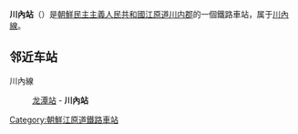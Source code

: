 {{unreferenced|time=2015-01-12T16:29:52+00:00}}
{{朝鮮半島車站資訊
|公司色 = blue
|文字色 = 
|站名 = 川內站
|圖片 = 
|pxl = 
|圖片說明 =
|前一站 = [[龙潭站|龙潭]]
|前一站距離 = 4.4
|後一站距離 = 
|後一站 = 
|所屬路線 = [[川內線|川內線]]
|距離 = 4.4
|起點站 = [[龙潭站|龙潭]]
|諺文 = 천내역
|朝鮮漢字 = 川內驛
|文觀部式 = 
|馬-賴式 = Chonnae-yŏk
|副站名 = 
|車站編號 = 
|停站路線數 = 
|所屬公司 = [[朝鮮民主主義人民共和國鐵道省|朝鮮民主主義人民共和國鐵道省]]
|所在地 =[[江原道_(朝鲜)|江原道]][[川内郡|川内郡]]
|車站構造 = 地面车站
|月台配置 = 
|啟用年月日 =
|廢站年月日 = 
|上下車人次 = 
|統計年度 = 
|轉車 = 
|備註 = 
|全寬備註 = 
}}

'''川內站'''（{{lang-ko|천내역}}）是[[朝鮮民主主義人民共和國|朝鮮民主主義人民共和國]][[江原道_(朝鲜)|江原道]][[川内郡|川内郡]]的一個鐵路車站，属于[[川內線|川內線]]。

==邻近车站==
川內線
:[[龙潭站|龙潭站]] - '''川內站'''

{{朝鲜铁路小作品}}

{{川內線}}

[[Category:朝鮮江原道鐵路車站|Category:朝鮮江原道鐵路車站]]